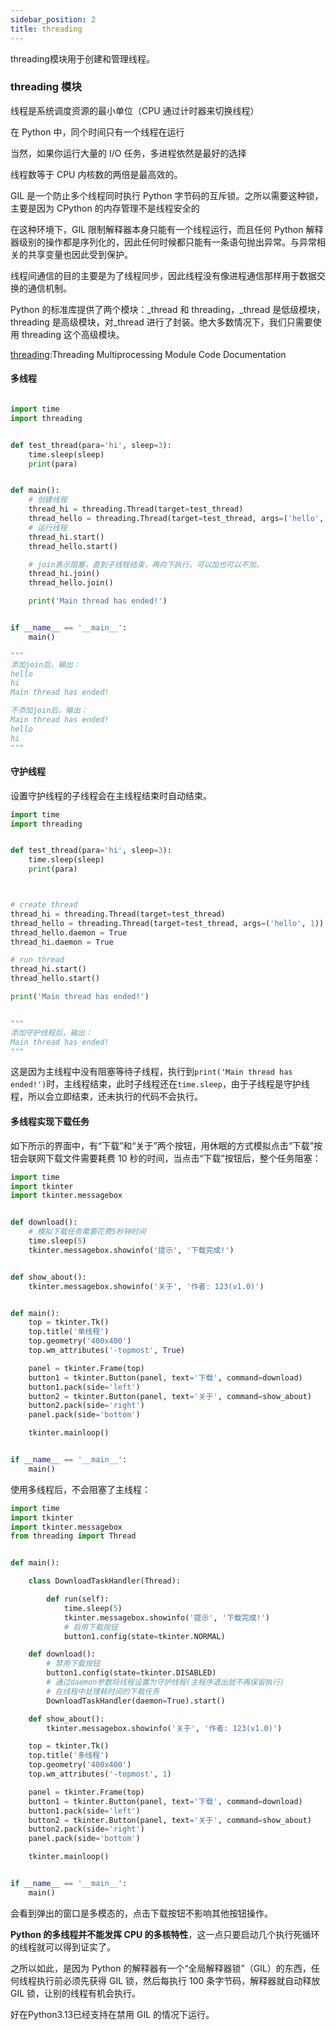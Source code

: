 ```yaml
---
sidebar_position: 2
title: threading
---
```


threading模块用于创建和管理线程。

### threading 模块

线程是系统调度资源的最小单位（CPU 通过计时器来切换线程）

在 Python 中，同个时间只有一个线程在运行

当然，如果你运行大量的 I/O 任务，多进程依然是最好的选择

线程数等于 CPU 内核数的两倍是最高效的。

GIL 是一个防止多个线程同时执行 Python 字节码的互斥锁。之所以需要这种锁，主要是因为 CPython 的内存管理不是线程安全的

在这种环境下，GIL 限制解释器本身只能有一个线程运行，而且任何 Python 解释器级别的操作都是序列化的，因此任何时候都只能有一条语句抛出异常。与异常相关的共享变量也因此受到保护。

线程间通信的目的主要是为了线程同步，因此线程没有像进程通信那样用于数据交换的通信机制。

Python 的标准库提供了两个模块：\_thread 和 threading，\_thread 是低级模块，threading 是高级模块，对\_thread 进行了封装。绝大多数情况下，我们只需要使用 threading 这个高级模块。

[threading](https://docs.python.org/zh-cn/3.10/library/threading.html?highlight=threading#module-threading):Threading Multiprocessing Module Code Documentation


#### 多线程

```python showLineNumbers

import time
import threading


def test_thread(para='hi', sleep=3):
    time.sleep(sleep)
    print(para)


def main():
    # 创建线程
    thread_hi = threading.Thread(target=test_thread)
    thread_hello = threading.Thread(target=test_thread, args=('hello', 1))
    # 运行线程
    thread_hi.start()
    thread_hello.start()

    # join表示阻塞，直到子线程结束，再向下执行。可以加也可以不加。
    thread_hi.join()
    thread_hello.join()

    print('Main thread has ended!')


if __name__ == '__main__':
    main()

"""
添加join后，输出：
hello
hi
Main thread has ended!

不添加join后，输出：
Main thread has ended!
hello
hi
"""

```

#### 守护线程

设置守护线程的子线程会在主线程结束时自动结束。

```python showLineNumbers
import time
import threading


def test_thread(para='hi', sleep=3):
    time.sleep(sleep)
    print(para)



# create thread
thread_hi = threading.Thread(target=test_thread)
thread_hello = threading.Thread(target=test_thread, args=('hello', 1))
thread_hello.daemon = True
thread_hi.daemon = True

# run thread
thread_hi.start()
thread_hello.start()

print('Main thread has ended!')


"""
添加守护线程后，输出：
Main thread has ended!
"""

```

这是因为主线程中没有阻塞等待子线程，执行到`print('Main thread has ended!')`时，主线程结束，此时子线程还在`time.sleep`，由于子线程是守护线程，所以会立即结束，还未执行的代码不会执行。

#### 多线程实现下载任务


如下所示的界面中，有“下载”和“关于”两个按钮，用休眠的方式模拟点击“下载”按钮会联网下载文件需要耗费 10 秒的时间，当点击“下载”按钮后，整个任务阻塞：

```python showLineNumbers
import time
import tkinter
import tkinter.messagebox


def download():
    # 模拟下载任务需要花费5秒钟时间
    time.sleep(5)
    tkinter.messagebox.showinfo('提示', '下载完成!')


def show_about():
    tkinter.messagebox.showinfo('关于', '作者: 123(v1.0)')


def main():
    top = tkinter.Tk()
    top.title('单线程')
    top.geometry('400x400')
    top.wm_attributes('-topmost', True)

    panel = tkinter.Frame(top)
    button1 = tkinter.Button(panel, text='下载', command=download)
    button1.pack(side='left')
    button2 = tkinter.Button(panel, text='关于', command=show_about)
    button2.pack(side='right')
    panel.pack(side='bottom')

    tkinter.mainloop()


if __name__ == '__main__':
    main()
```

使用多线程后，不会阻塞了主线程：

```python showLineNumbers
import time
import tkinter
import tkinter.messagebox
from threading import Thread


def main():

    class DownloadTaskHandler(Thread):

        def run(self):
            time.sleep(5)
            tkinter.messagebox.showinfo('提示', '下载完成!')
            # 启用下载按钮
            button1.config(state=tkinter.NORMAL)

    def download():
        # 禁用下载按钮
        button1.config(state=tkinter.DISABLED)
        # 通过daemon参数将线程设置为守护线程(主程序退出就不再保留执行)
        # 在线程中处理耗时间的下载任务
        DownloadTaskHandler(daemon=True).start()

    def show_about():
        tkinter.messagebox.showinfo('关于', '作者: 123(v1.0)')

    top = tkinter.Tk()
    top.title('多线程')
    top.geometry('400x400')
    top.wm_attributes('-topmost', 1)

    panel = tkinter.Frame(top)
    button1 = tkinter.Button(panel, text='下载', command=download)
    button1.pack(side='left')
    button2 = tkinter.Button(panel, text='关于', command=show_about)
    button2.pack(side='right')
    panel.pack(side='bottom')

    tkinter.mainloop()


if __name__ == '__main__':
    main()
```

会看到弹出的窗口是多模态的，点击下载按钮不影响其他按钮操作。

**Python 的多线程并不能发挥 CPU 的多核特性**，这一点只要启动几个执行死循环的线程就可以得到证实了。

之所以如此，是因为 Python 的解释器有一个“全局解释器锁”（GIL）的东西，任何线程执行前必须先获得 GIL 锁，然后每执行 100 条字节码，解释器就自动释放 GIL 锁，让别的线程有机会执行。

好在Python3.13已经支持在禁用 GIL 的情况下运行。
